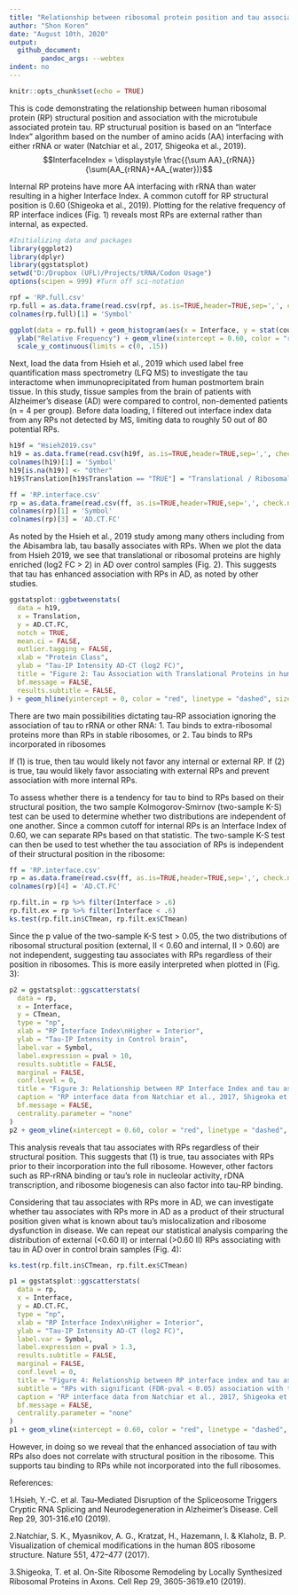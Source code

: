 ```yaml
---
title: "Relationship between ribosomal protein position and tau association in Alzheimer's disease"
author: "Shon Koren"
date: "August 10th, 2020"
output:
  github_document:
        pandoc_args: --webtex
indent: no
---
```


```r
knitr::opts_chunk$set(echo = TRUE)
```

This is code demonstrating the relationship between human ribosomal protein (RP) structural position and association with the microtubule associated protein tau. RP structurual position is based on an "Interface Index" algorithm based on the number of amino acids (AA) interfacing with either rRNA or water (Natchiar et al., 2017, Shigeoka et al., 2019).
&nbsp;
<center>
$$InterfaceIndex = \displaystyle \frac{{\sum AA}_{rRNA}}{\sum(AA_{rRNA}+AA_{water})}$$
</center>

Internal RP proteins have more AA interfacing with rRNA than water resulting in a higher Interface Index. A common cutoff for RP structural position is 0.60 (Shigeoka et al., 2019). Plotting for the relative frequency of RP interface indices (Fig. 1) reveals most RPs are external rather than internal, as expected.

```r
#Initializing data and packages
library(ggplot2)
library(dplyr)
library(ggstatsplot)
setwd("D:/Dropbox (UFL)/Projects/tRNA/Codon Usage")
options(scipen = 999) #Turn off sci-notation

rpf = 'RP.full.csv'
rp.full = as.data.frame(read.csv(rpf, as.is=TRUE,header=TRUE,sep=',', check.names=FALSE, fileEncoding="UTF-8-BOM"))
colnames(rp.full)[1] = 'Symbol'

ggplot(data = rp.full) + geom_histogram(aes(x = Interface, y = stat(count) / sum(count)), binwidth = .05) + xlab("Interface Index of RPs") + ggtitle("Figure 1: Relative frequency of human RP Interface Index") +
  ylab("Relative Frequency") + geom_vline(xintercept = 0.60, color = "red", linetype = "dashed", size = 2) + scale_x_continuous(limits = c(0, 1)) +
  scale_y_continuous(limits = c(0, .15))
```

Next, load the data from Hsieh et al., 2019 which used label free quantification mass spectrometry (LFQ MS) to investigate the tau interactome when immunoprecipitated from human postmortem brain tissue. In this study, tissue samples from the brain of patients with Alzheimer's disease (AD) were compared to control, non-demented patients (n = 4 per group). Before data loading, I filtered out interface index data from any RPs not detected by MS, limiting data to roughly 50 out of 80 potential RPs.

```r
h19f = "Hsieh2019.csv"
h19 = as.data.frame(read.csv(h19f, as.is=TRUE,header=TRUE,sep=',', check.names=FALSE, fileEncoding="UTF-8-BOM"))
colnames(h19)[1] = 'Symbol'
h19[is.na(h19)] <- "Other"
h19$Translation[h19$Translation == "TRUE"] = "Translational / Ribosomal"
```

```r
ff = 'RP.interface.csv'
rp = as.data.frame(read.csv(ff, as.is=TRUE,header=TRUE,sep=',', check.names=FALSE))
colnames(rp)[1] = 'Symbol'
colnames(rp)[3] = 'AD.CT.FC'
```
As noted by the Hsieh et al., 2019 study among many others including from the Abisambra lab, tau basally associates with RPs. When we plot the data from Hsieh 2019, we see that translational or ribosomal proteins are highly enriched (log2 FC > 2) in AD over control samples (Fig. 2). This suggests that tau has enhanced association with RPs in AD, as noted by other studies.

```r
ggstatsplot::ggbetweenstats(
  data = h19,
  x = Translation,
  y = AD.CT.FC,
  notch = TRUE,
  mean.ci = FALSE,
  outlier.tagging = FALSE,
  xlab = "Protein Class",
  ylab = "Tau-IP Intensity AD-CT (log2 FC)",
  title = "Figure 2: Tau Association with Translational Proteins in human AD brain",
  bf.message = FALSE,
  results.subtitle = FALSE,
) + geom_hline(yintercept = 0, color = "red", linetype = "dashed", size = 1)
```

There are two main possibilities dictating tau-RP association ignoring the association of tau to rRNA or other RNA:
1. Tau binds to extra-ribosomal proteins more than RPs in stable ribosomes, or
2. Tau binds to RPs incorporated in ribosomes

If (1) is true, then tau would likely not favor any internal or external RP. If (2) is true, tau would likely favor associating with external RPs and prevent association with more internal RPs.

To assess whether there is a tendency for tau to bind to RPs based on their structural position, the two sample Kolmogorov-Smirnov (two-sample K-S) test can be used to determine whether two distributions are independent of one another. Since a common cutoff for internal RPs is an Interface Index of 0.60, we can separate RPs based on that statistic. The two-sample K-S test can then be used to test whether the tau association of RPs is independent of their structural position in the ribosome:
```r

ff = 'RP.interface.csv'
rp = as.data.frame(read.csv(ff, as.is=TRUE,header=TRUE,sep=',', check.names=FALSE, fileEncoding = "UTF-8-BOM"))
colnames(rp)[4] = 'AD.CT.FC'

rp.filt.in = rp %>% filter(Interface > .6)
rp.filt.ex = rp %>% filter(Interface < .6)
ks.test(rp.filt.in$CTmean, rp.filt.ex$CTmean)
```

Since the p value of the two-sample K-S test > 0.05, the two distributions of ribosomal structural position (external, II < 0.60 and internal, II > 0.60) are not independent, suggesting tau associates with RPs regardless of their position in ribosomes. This is more easily interpreted when plotted in (Fig. 3):

```r
p2 = ggstatsplot::ggscatterstats(
  data = rp,
  x = Interface,
  y = CTmean,
  type = "np",
  xlab = "RP Interface Index\nHigher = Interior",
  ylab = "Tau-IP Intensity in Control brain",
  label.var = Symbol,
  label.expression = pval > 10,
  results.subtitle = FALSE,
  marginal = FALSE,
  conf.level = 0,
  title = "Figure 3: Relationship between RP Interface Index and tau association",
  caption = "RP interface data from Natchiar et al., 2017, Shigeoka et al., 2019\nTau-IP data from Hsieh et al., 2019",
  bf.message = FALSE,
  centrality.parameter = "none"
)
p2 + geom_vline(xintercept = 0.60, color = "red", linetype = "dashed", size = 1)

```

This analysis reveals that tau associates with RPs regardless of their structural position. This suggests that (1) is true, tau associates with RPs prior to their incorporation into the full ribosome. However, other factors such as RP-rRNA binding or tau's role in nucleolar activity, rDNA transcription, and ribosome biogenesis can also factor into tau-RP binding. 

Considering that tau associates with RPs more in AD, we can investigate whether tau associates with RPs more in AD as a product of their structural position given what is known about tau's mislocalization and ribosome dysfunction in disease. We can repeat our statistical analysis comparing the distribution of external (<0.60 II) or internal (>0.60 II) RPs associating with tau in AD over in control brain samples (Fig. 4):
```r
ks.test(rp.filt.in$CTmean, rp.filt.ex$CTmean)

p1 = ggstatsplot::ggscatterstats(
  data = rp,
  x = Interface,
  y = AD.CT.FC,
  type = "np",
  xlab = "RP Interface Index\nHigher = Interior",
  ylab = "Tau-IP Intensity AD-CT (log2 FC)",
  label.var = Symbol,
  label.expression = pval > 1.3,
  results.subtitle = FALSE,
  marginal = FALSE,
  conf.level = 0,
  title = "Figure 4: Relationship between RP interface index and tau association in AD",
  subtitle = "RPs with significant (FDR-pval < 0.05) association with tau in AD over controls have symbols annotated",
  caption = "RP interface data from Natchiar et al., 2017, Shigeoka et al., 2019\nTau-IP data from Hsieh et al., 2019",
  bf.message = FALSE,
  centrality.parameter = "none"
)
p1 + geom_vline(xintercept = 0.60, color = "red", linetype = "dashed", size = 1)

```
However, in doing so we reveal that the enhanced association of tau with RPs also does not correlate with structural position in the ribosome. This supports tau binding to RPs while not incorporated into the full ribosomes.


References:

1.Hsieh, Y.-C. et al. Tau-Mediated Disruption of the Spliceosome Triggers Cryptic RNA Splicing and Neurodegeneration in Alzheimer’s Disease. Cell Rep 29, 301-316.e10 (2019).

2.Natchiar, S. K., Myasnikov, A. G., Kratzat, H., Hazemann, I. & Klaholz, B. P. Visualization of chemical modifications in the human 80S ribosome structure. Nature 551, 472–477 (2017).

3.Shigeoka, T. et al. On-Site Ribosome Remodeling by Locally Synthesized Ribosomal Proteins in Axons. Cell Rep 29, 3605-3619.e10 (2019).
